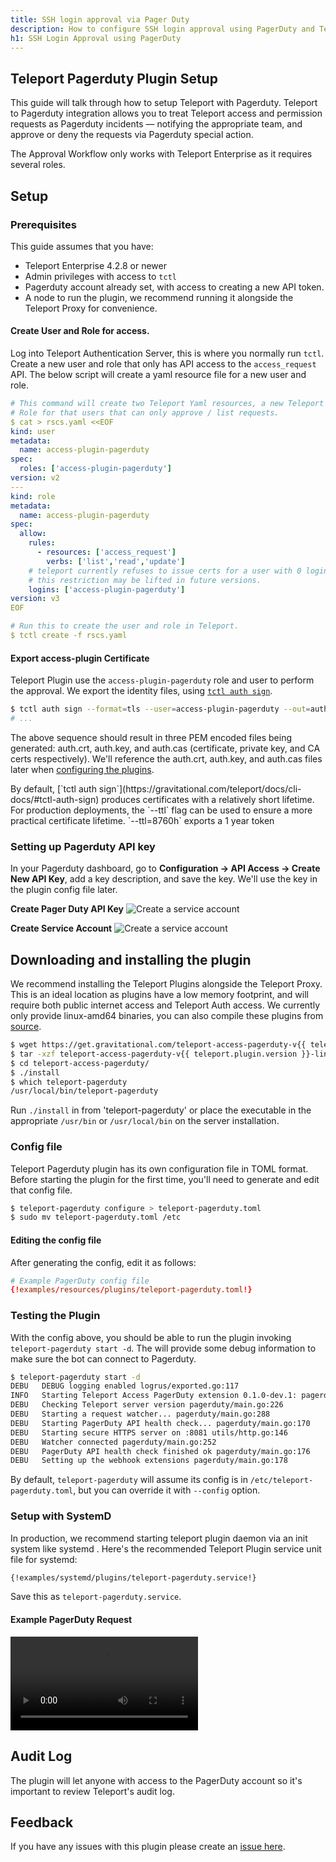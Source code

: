 ```yaml
---
title: SSH login approval via Pager Duty
description: How to configure SSH login approval using PagerDuty and Teleport
h1: SSH Login Approval using PagerDuty
---
```


## Teleport Pagerduty Plugin Setup

This guide will talk through how to setup Teleport with Pagerduty. Teleport to
Pagerduty integration  allows you to treat Teleport access and permission
requests as Pagerduty incidents — notifying the appropriate team, and approve
or deny the requests via Pagerduty special action.

<Admonition type="warning">
The Approval Workflow only works with Teleport Enterprise as it requires several roles.
</Admonition>

## Setup
### Prerequisites
This guide assumes that you have:

* Teleport Enterprise 4.2.8 or newer
* Admin privileges with access to `tctl`
* Pagerduty account already set, with access to creating a new API token.
* A node to run the plugin, we recommend running it alongside the Teleport Proxy for convenience.

#### Create User and Role for access.
Log into Teleport Authentication Server, this is where you normally run `tctl`. Create a
new user and role that only has API access to the `access_request` API. The below script
will create a yaml resource file for a new user and role.

```yaml
# This command will create two Teleport Yaml resources, a new Teleport user and a
# Role for that users that can only approve / list requests.
$ cat > rscs.yaml <<EOF
kind: user
metadata:
  name: access-plugin-pagerduty
spec:
  roles: ['access-plugin-pagerduty']
version: v2
---
kind: role
metadata:
  name: access-plugin-pagerduty
spec:
  allow:
    rules:
      - resources: ['access_request']
        verbs: ['list','read','update']
    # teleport currently refuses to issue certs for a user with 0 logins,
    # this restriction may be lifted in future versions.
    logins: ['access-plugin-pagerduty']
version: v3
EOF

# Run this to create the user and role in Teleport.
$ tctl create -f rscs.yaml
```

#### Export access-plugin Certificate
Teleport Plugin use the `access-plugin-pagerduty` role and user to perform the approval. We export the identity files, using [`tctl auth sign`](https://gravitational.com/teleport/docs/cli-docs/#tctl-auth-sign).

```bash
$ tctl auth sign --format=tls --user=access-plugin-pagerduty --out=auth --ttl=8760h
# ...
```

The above sequence should result in three PEM encoded files being generated: auth.crt, auth.key, and auth.cas (certificate, private key, and CA certs respectively).  We'll reference the auth.crt, auth.key, and auth.cas files later when [configuring the plugins](#editing-the-config-file).

<Admonition type="note" title="Certificate Lifetime">
 By default, [`tctl auth sign`](https://gravitational.com/teleport/docs/cli-docs/#tctl-auth-sign) produces certificates with a relatively short lifetime. For production deployments, the `--ttl` flag can be used to ensure a more practical certificate lifetime. `--ttl=8760h` exports a 1 year token
</Admonition>

### Setting up Pagerduty API key
In your Pagerduty dashboard, go to **Configuration → API Access → Create New API Key**, add a key description, and save the key. We'll use the key in the plugin config file later.

**Create Pager Duty API Key**
![Create a service account](../../../img/enterprise/plugins/pagerduty/pagerduty-api-key.png)

**Create Service Account**
![Create a service account](../../../img/enterprise/plugins/pagerduty/create-new-service-pd.png)


## Downloading and installing the plugin
We recommend installing the Teleport Plugins alongside the Teleport Proxy. This is an ideal
location as plugins have a low memory footprint, and will require both public internet access
and Teleport Auth access.  We currently only provide linux-amd64 binaries, you can also
compile these plugins from [source](https://github.com/gravitational/teleport-plugins/tree/master/access/pagerduty).

```bash
$ wget https://get.gravitational.com/teleport-access-pagerduty-v{{ teleport.plugin.version }}-linux-amd64-bin.tar.gz
$ tar -xzf teleport-access-pagerduty-v{{ teleport.plugin.version }}-linux-amd64-bin.tar.gz
$ cd teleport-access-pagerduty/
$ ./install
$ which teleport-pagerduty
/usr/local/bin/teleport-pagerduty
```

Run `./install` in from 'teleport-pagerduty' or place the executable in the appropriate `/usr/bin` or `/usr/local/bin` on the server installation.

### Config file
Teleport Pagerduty plugin has its own configuration file in TOML format. Before starting the plugin for the first time, you'll need to generate and edit that config file.

```bash
$ teleport-pagerduty configure > teleport-pagerduty.toml
$ sudo mv teleport-pagerduty.toml /etc
```

#### Editing the config file
After generating the config, edit it as follows:

```toml
# Example PagerDuty config file
{!examples/resources/plugins/teleport-pagerduty.toml!}
```

### Testing the Plugin
With the config above, you should be able to run the plugin invoking
`teleport-pagerduty start -d`. The will provide some debug information to make sure
the bot can connect to Pagerduty.

```bash
$ teleport-pagerduty start -d
DEBU   DEBUG logging enabled logrus/exported.go:117
INFO   Starting Teleport Access PagerDuty extension 0.1.0-dev.1: pagerduty/main.go:124
DEBU   Checking Teleport server version pagerduty/main.go:226
DEBU   Starting a request watcher... pagerduty/main.go:288
DEBU   Starting PagerDuty API health check... pagerduty/main.go:170
DEBU   Starting secure HTTPS server on :8081 utils/http.go:146
DEBU   Watcher connected pagerduty/main.go:252
DEBU   PagerDuty API health check finished ok pagerduty/main.go:176
DEBU   Setting up the webhook extensions pagerduty/main.go:178
```

By default, `teleport-pagerduty` will assume its config is in `/etc/teleport-pagerduty.toml`, but you can override it with `--config` option.

### Setup with SystemD
In production, we recommend starting teleport plugin daemon via an init system like systemd . Here's the recommended Teleport Plugin service unit file for systemd:

```bash
{!examples/systemd/plugins/teleport-pagerduty.service!}
```

Save this as `teleport-pagerduty.service`.

#### Example PagerDuty Request

<video controls>
  <source src="../../../img/enterprise/plugins/pagerduty/pagerduty-demo.mp4" type="video/mp4" />
  <source src="../../../img/enterprise/plugins/pagerduty/pagerduty-demo.webm" type="video/webm" />
Your browser does not support the video tag.
</video>

## Audit Log
The plugin will let anyone with access to the PagerDuty account so it's
important to review Teleport's audit log.

## Feedback
If you have any issues with this plugin please create an [issue here](https://github.com/gravitational/teleport-plugins/issues/new).
